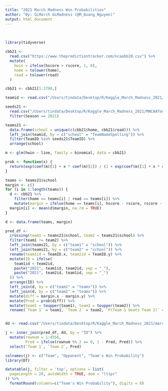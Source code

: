 ```yaml
---
title: "2021 March Madness Win Probabilities"
author: "By: GLMarch GLMadness (@M_Quang_Nguyen)"
output: html_document
---
```


<br>

```r
library(tidyverse)

cbb21 <-
  read.csv("https://www.thepredictiontracker.com/ncaabb20.csv") %>%
  mutate(
    hwin = ifelse(hscore > rscore, 1, 0),
    home = tolower(home),
    road = tolower(road)
  )

cbb21 <- cbb21[1:3798,]

teamid <- read.csv("/Users/tindata/Desktop/R/Kaggle_March_Madness_2021/MTeamSpellings.csv")

seeds21 <-
  read.csv("/Users/tindata/Desktop/R/Kaggle_March_Madness_2021/MNCAATourneySeeds.csv") %>%
  filter(Season == 2021)

teams21 <-
  data.frame(school = unique(c(cbb21$home, cbb21$road))) %>%
  left_join(teamid, by = c("school" = "TeamNameSpelling")) %>%
  filter(TeamID %in% seeds21$TeamID) %>%
  arrange(school)

m <- glm(hwin ~ line, family = binomial, data = cbb21)

prob <- function(x) {
  return(exp(coef(m)[1] + x * coef(m)[2]) / (1 + exp(coef(m)[1] + x * coef(m)[2])))
}

teams <- teams21$school
margin <- c()
for (i in 1:length(teams)) {
  d <- cbb21 %>%
    filter(home == teams[i] | road == teams[i]) %>%
    mutate(margin = ifelse(home == teams[i], hscore - rscore, rscore - hscore))
  margin[i] <- mean(d$margin, na.rm = TRUE)
}

d <- data.frame(teams, margin)

pred_df <-
  crossing(team1 = teams21$school, team2 = teams21$school) %>%
  filter(team1 != team2) %>%
  left_join(teams21, by = c("team1" = "school")) %>%
  left_join(teams21, by = c("team2" = "school")) %>%
  rename(team1id = TeamID.x, team2id = TeamID.y) %>%
  mutate(ID = ifelse(
    team1id < team2id,
    paste("2021", team1id, team2id, sep = "_"),
    paste("2021", team2id, team1id, sep = "_")
  )) %>%
  arrange(ID) %>%
  left_join(d, by = c("team1" = "teams")) %>%
  left_join(d, by = c("team2" = "teams")) %>%
  mutate(diff = margin.x - margin.y) %>%
  mutate(Pred = prob(diff)) %>% 
  mutate(team1 = toupper(team1), team2 = toupper(team2)) %>% 
  rename(`Team 1` = team1, `Team 2` = team2, `P(Team 1 beats Team 2)` = Pred)


dd <- read.csv("/Users/tindata/Desktop/R/Kaggle_March_Madness_2021/march_madness_pred_final.csv")

j <- inner_join(pred_df, dd, by = "ID") %>% 
  mutate(rownum = 1:4556,
         Pred = ifelse(rownum %% 2 == 0, 1 - Pred, Pred)) %>% 
  select(`Team 1`, `Team 2`, Pred)

colnames(j) <- c("Team", "Opponent", "Team's Win Probability")
library(DT)

datatable(j, filter = 'top', options = list(
  pageLength = 20, autoWidth = TRUE, dom = "ltipr"
)) %>% 
  formatRound(columns=c("Team's Win Probability"), digits = 8) 
```

